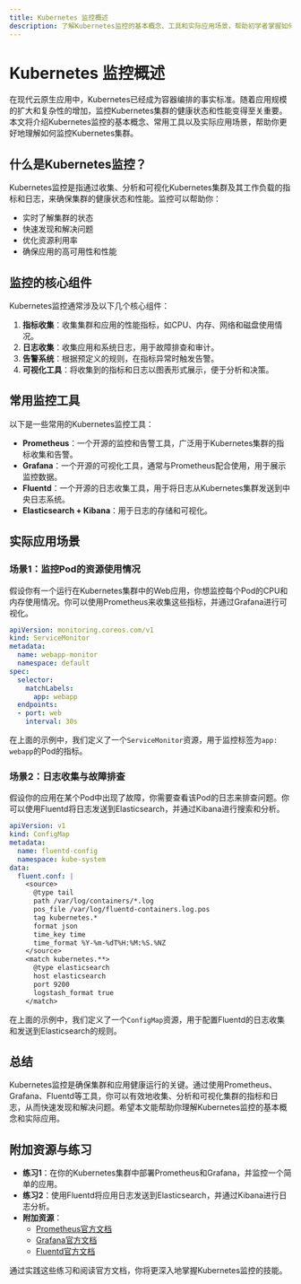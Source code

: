 ```yaml
---
title: Kubernetes 监控概述
description: 了解Kubernetes监控的基本概念、工具和实际应用场景，帮助初学者掌握如何监控Kubernetes集群的健康状态和性能。
---
```


# Kubernetes 监控概述

在现代云原生应用中，Kubernetes已经成为容器编排的事实标准。随着应用规模的扩大和复杂性的增加，监控Kubernetes集群的健康状态和性能变得至关重要。本文将介绍Kubernetes监控的基本概念、常用工具以及实际应用场景，帮助你更好地理解如何监控Kubernetes集群。

## 什么是Kubernetes监控？

Kubernetes监控是指通过收集、分析和可视化Kubernetes集群及其工作负载的指标和日志，来确保集群的健康状态和性能。监控可以帮助你：

- 实时了解集群的状态
- 快速发现和解决问题
- 优化资源利用率
- 确保应用的高可用性和性能

## 监控的核心组件

Kubernetes监控通常涉及以下几个核心组件：

1. **指标收集**：收集集群和应用的性能指标，如CPU、内存、网络和磁盘使用情况。
2. **日志收集**：收集应用和系统日志，用于故障排查和审计。
3. **告警系统**：根据预定义的规则，在指标异常时触发告警。
4. **可视化工具**：将收集到的指标和日志以图表形式展示，便于分析和决策。

## 常用监控工具

以下是一些常用的Kubernetes监控工具：

- **Prometheus**：一个开源的监控和告警工具，广泛用于Kubernetes集群的指标收集和告警。
- **Grafana**：一个开源的可视化工具，通常与Prometheus配合使用，用于展示监控数据。
- **Fluentd**：一个开源的日志收集工具，用于将日志从Kubernetes集群发送到中央日志系统。
- **Elasticsearch + Kibana**：用于日志的存储和可视化。

## 实际应用场景

### 场景1：监控Pod的资源使用情况

假设你有一个运行在Kubernetes集群中的Web应用，你想监控每个Pod的CPU和内存使用情况。你可以使用Prometheus来收集这些指标，并通过Grafana进行可视化。

```yaml
apiVersion: monitoring.coreos.com/v1
kind: ServiceMonitor
metadata:
  name: webapp-monitor
  namespace: default
spec:
  selector:
    matchLabels:
      app: webapp
  endpoints:
  - port: web
    interval: 30s
```

在上面的示例中，我们定义了一个`ServiceMonitor`资源，用于监控标签为`app: webapp`的Pod的指标。

### 场景2：日志收集与故障排查

假设你的应用在某个Pod中出现了故障，你需要查看该Pod的日志来排查问题。你可以使用Fluentd将日志发送到Elasticsearch，并通过Kibana进行搜索和分析。

```yaml
apiVersion: v1
kind: ConfigMap
metadata:
  name: fluentd-config
  namespace: kube-system
data:
  fluent.conf: |
    <source>
      @type tail
      path /var/log/containers/*.log
      pos_file /var/log/fluentd-containers.log.pos
      tag kubernetes.*
      format json
      time_key time
      time_format %Y-%m-%dT%H:%M:%S.%NZ
    </source>
    <match kubernetes.**>
      @type elasticsearch
      host elasticsearch
      port 9200
      logstash_format true
    </match>
```

在上面的示例中，我们定义了一个`ConfigMap`资源，用于配置Fluentd的日志收集和发送到Elasticsearch的规则。

## 总结

Kubernetes监控是确保集群和应用健康运行的关键。通过使用Prometheus、Grafana、Fluentd等工具，你可以有效地收集、分析和可视化集群的指标和日志，从而快速发现和解决问题。希望本文能帮助你理解Kubernetes监控的基本概念和实际应用。

## 附加资源与练习

- **练习1**：在你的Kubernetes集群中部署Prometheus和Grafana，并监控一个简单的应用。
- **练习2**：使用Fluentd将应用日志发送到Elasticsearch，并通过Kibana进行日志分析。
- **附加资源**：
  - [Prometheus官方文档](https://prometheus.io/docs/)
  - [Grafana官方文档](https://grafana.com/docs/)
  - [Fluentd官方文档](https://docs.fluentd.org/)

通过实践这些练习和阅读官方文档，你将更深入地掌握Kubernetes监控的技能。